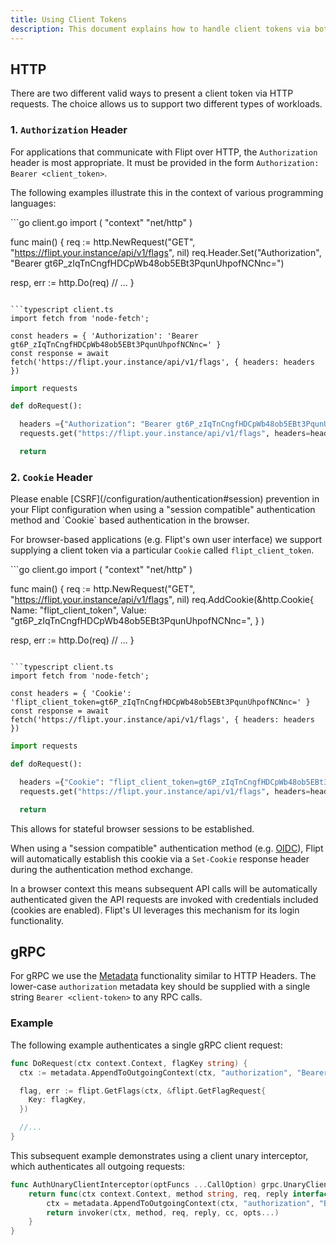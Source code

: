 ```yaml
---
title: Using Client Tokens
description: This document explains how to handle client tokens via both HTTP and gRPC.
---
```


## HTTP

There are two different valid ways to present a client token via HTTP requests.
The choice allows us to support two different types of workloads.

### 1. `Authorization` Header

For applications that communicate with Flipt over HTTP, the `Authorization` header is most appropriate.
It must be provided in the form `Authorization: Bearer <client_token>`.

The following examples illustrate this in the context of various programming languages:

<CodeGroup>
```go client.go
import (
  "context"
  "net/http"
)

func main() {
  req := http.NewRequest("GET", "https://flipt.your.instance/api/v1/flags", nil)
  req.Header.Set("Authorization", "Bearer gt6P_zIqTnCngfHDCpWb48ob5EBt3PqunUhpofNCNnc=")

  resp, err := http.Do(req)
  // ...
}

```

```typescript client.ts
import fetch from 'node-fetch';

const headers = { 'Authorization': 'Bearer gt6P_zIqTnCngfHDCpWb48ob5EBt3PqunUhpofNCNnc=' }
const response = await fetch('https://flipt.your.instance/api/v1/flags', { headers: headers })
```

```python client.py
import requests

def doRequest():

  headers ={"Authorization": "Bearer gt6P_zIqTnCngfHDCpWb48ob5EBt3PqunUhpofNCNnc="}
  requests.get("https://flipt.your.instance/api/v1/flags", headers=headers)

  return
```

</CodeGroup>

### 2. `Cookie` Header

<Warning>
  Please enable [CSRF](/configuration/authentication#session) prevention in your
  Flipt configuration when using a "session compatible" authentication method
  and `Cookie` based authentication in the browser.
</Warning>

For browser-based applications (e.g. Flipt's own user interface) we support supplying a client token via a particular `Cookie` called `flipt_client_token`.

<CodeGroup>
```go client.go
import (
  "context"
  "net/http"
)

func main() {
  req := http.NewRequest("GET", "https://flipt.your.instance/api/v1/flags", nil)
  req.AddCookie(&http.Cookie{
    Name: "flipt_client_token",
    Value: "gt6P_zIqTnCngfHDCpWb48ob5EBt3PqunUhpofNCNnc=",
    }
  )

  resp, err := http.Do(req)
  // ...
}

```

```typescript client.ts
import fetch from 'node-fetch';

const headers = { 'Cookie': 'flipt_client_token=gt6P_zIqTnCngfHDCpWb48ob5EBt3PqunUhpofNCNnc=' }
const response = await fetch('https://flipt.your.instance/api/v1/flags', { headers: headers })
```

```python client.py
import requests

def doRequest():

  headers ={"Cookie": "flipt_client_token=gt6P_zIqTnCngfHDCpWb48ob5EBt3PqunUhpofNCNnc="}
  requests.get("https://flipt.your.instance/api/v1/flags", headers=headers)

  return
```

</CodeGroup>

This allows for stateful browser sessions to be established.

When using a "session compatible" authentication method (e.g. [OIDC](/authentication/methods#oidc)), Flipt will automatically establish this cookie via a `Set-Cookie` response header during the authentication method exchange.

In a browser context this means subsequent API calls will be automatically authenticated given the API requests are invoked with credentials included (cookies are enabled). Flipt's UI leverages this mechanism for its login functionality.

## gRPC

For gRPC we use the [Metadata](https://grpc.io/docs/what-is-grpc/core-concepts/#metadata) functionality similar to HTTP Headers.
The lower-case `authorization` metadata key should be supplied with a single string `Bearer <client-token>` to any RPC calls.

### Example

The following example authenticates a single gRPC client request:

```go rpc.go
func DoRequest(ctx context.Context, flagKey string) {
  ctx := metadata.AppendToOutgoingContext(ctx, "authorization", "Bearer gt6P_zIqTnCngfHDCpWb48ob5EBt3PqunUhpofNCNnc=")

  flag, err := flipt.GetFlags(ctx, &flipt.GetFlagRequest{
    Key: flagKey,
  })

  //...
}
```

This subsequent example demonstrates using a client unary interceptor, which authenticates all outgoing requests:

```go interceptor.go
func AuthUnaryClientInterceptor(optFuncs ...CallOption) grpc.UnaryClientInterceptor {
    return func(ctx context.Context, method string, req, reply interface{}, cc *grpc.ClientConn, invoker grpc.UnaryInvoker, opts ...grpc.CallOption) error {
        ctx = metadata.AppendToOutgoingContext(ctx, "authorization", "Bearer gt6P_zIqTnCngfHDCpWb48ob5EBt3PqunUhpofNCNnc=")
        return invoker(ctx, method, req, reply, cc, opts...)
	}
}
```
